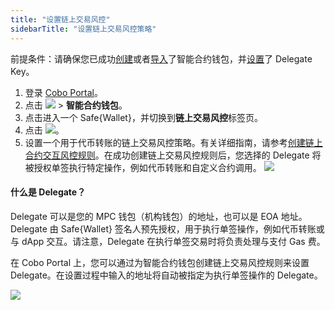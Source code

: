 ```yaml
---
title: "设置链上交易风控"
sidebarTitle: "设置链上交易风控策略"
---
```


<Note>前提条件：请确保您已成功[创建](/cn/portal/smart-contract-wallets/create)或者[导入](/cn/portal/smart-contract-wallets/import)了智能合约钱包，并[设置](/cn/portal/smart-contract-wallets/set-up-delegate-keys)了 Delegate Key。</Note>

1. 登录 [Cobo Portal](https://portal.cobo.com/login)。
2. 点击 <img src="/cn/images/smart-contract-wallet/button_wallet.svg" className="icon"></img> > **智能合约钱包**。
3. 点击进入一个 Safe&#123;Wallet&#125;，并切换到**链上交易风控**标签页。
4. 点击 <img src="/cn/images/smart-contract-wallet/icon_create policy.svg" className="icon"></img>。
5. 设置一个用于代币转账的链上交易风控策略。有关详细指南，请参考[创建链上合约交互风控规则](/cn/portal/risk-controls/create-on-chain-policy)。在成功创建链上交易风控规则后，您选择的 Delegate 将被授权单签执行特定操作，例如代币转账和自定义合约调用。
<img src="/cn/images/smart-contract-wallet/6.png" className="screenshot_modal"></img>

#### 什么是 Delegate？
Delegate 可以是您的 MPC 钱包（机构钱包）的地址，也可以是 EOA 地址。Delegate 由 Safe&#123;Wallet&#125; 签名人预先授权，用于执行单签操作，例如代币转账或与 dApp 交互。请注意，Delegate 在执行单签交易时将负责处理与支付 Gas 费。

在 Cobo Portal 上，您可以通过为智能合约钱包创建链上交易风控规则来设置 Delegate。在设置过程中输入的地址将自动被指定为执行单签操作的 Delegate。

<img src="/cn/images/smart-contract-wallet/5.png" className="screenshot"></img>







